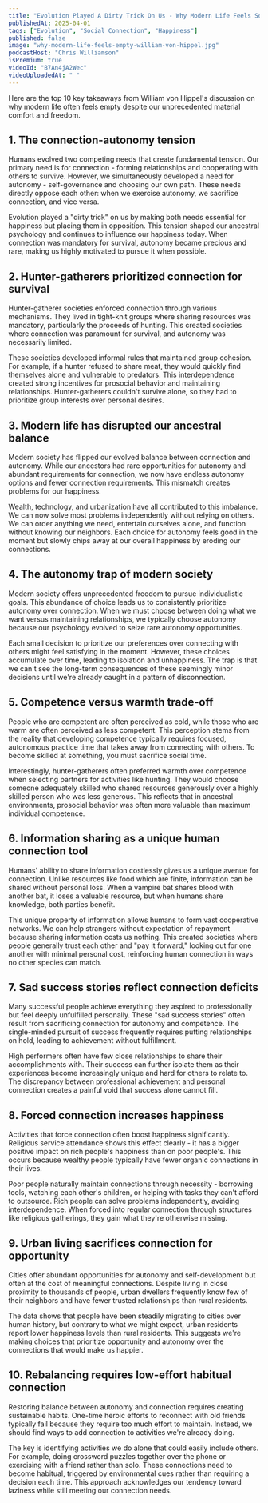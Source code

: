 ```yaml
---
title: "Evolution Played A Dirty Trick On Us - Why Modern Life Feels So Empty - William von Hippel"
publishedAt: 2025-04-01
tags: ["Evolution", "Social Connection", "Happiness"]
published: false
image: "why-modern-life-feels-empty-william-von-hippel.jpg"
podcastHost: "Chris Williamson"
isPremium: true
videoId: "B7An4jA2Wec"
videoUploadedAt: " "
---
```



<PodcastSummaryPageLayout frontmatter={frontmatter}>

Here are the top 10 key takeaways from William von Hippel's discussion on why modern life often feels empty despite our unprecedented material comfort and freedom.

## 1. The connection-autonomy tension

Humans evolved two competing needs that create fundamental tension. Our primary need is for connection - forming relationships and cooperating with others to survive. However, we simultaneously developed a need for autonomy - self-governance and choosing our own path. These needs directly oppose each other: when we exercise autonomy, we sacrifice connection, and vice versa.

Evolution played a "dirty trick" on us by making both needs essential for happiness but placing them in opposition. This tension shaped our ancestral psychology and continues to influence our happiness today. When connection was mandatory for survival, autonomy became precious and rare, making us highly motivated to pursue it when possible.

## 2. Hunter-gatherers prioritized connection for survival

Hunter-gatherer societies enforced connection through various mechanisms. They lived in tight-knit groups where sharing resources was mandatory, particularly the proceeds of hunting. This created societies where connection was paramount for survival, and autonomy was necessarily limited.

These societies developed informal rules that maintained group cohesion. For example, if a hunter refused to share meat, they would quickly find themselves alone and vulnerable to predators. This interdependence created strong incentives for prosocial behavior and maintaining relationships. Hunter-gatherers couldn't survive alone, so they had to prioritize group interests over personal desires.

## 3. Modern life has disrupted our ancestral balance

Modern society has flipped our evolved balance between connection and autonomy. While our ancestors had rare opportunities for autonomy and abundant requirements for connection, we now have endless autonomy options and fewer connection requirements. This mismatch creates problems for our happiness.

Wealth, technology, and urbanization have all contributed to this imbalance. We can now solve most problems independently without relying on others. We can order anything we need, entertain ourselves alone, and function without knowing our neighbors. Each choice for autonomy feels good in the moment but slowly chips away at our overall happiness by eroding our connections.

## 4. The autonomy trap of modern society

Modern society offers unprecedented freedom to pursue individualistic goals. This abundance of choice leads us to consistently prioritize autonomy over connection. When we must choose between doing what we want versus maintaining relationships, we typically choose autonomy because our psychology evolved to seize rare autonomy opportunities.

Each small decision to prioritize our preferences over connecting with others might feel satisfying in the moment. However, these choices accumulate over time, leading to isolation and unhappiness. The trap is that we can't see the long-term consequences of these seemingly minor decisions until we're already caught in a pattern of disconnection.

## 5. Competence versus warmth trade-off

People who are competent are often perceived as cold, while those who are warm are often perceived as less competent. This perception stems from the reality that developing competence typically requires focused, autonomous practice time that takes away from connecting with others. To become skilled at something, you must sacrifice social time.

Interestingly, hunter-gatherers often preferred warmth over competence when selecting partners for activities like hunting. They would choose someone adequately skilled who shared resources generously over a highly skilled person who was less generous. This reflects that in ancestral environments, prosocial behavior was often more valuable than maximum individual competence.

## 6. Information sharing as a unique human connection tool

Humans' ability to share information costlessly gives us a unique avenue for connection. Unlike resources like food which are finite, information can be shared without personal loss. When a vampire bat shares blood with another bat, it loses a valuable resource, but when humans share knowledge, both parties benefit.

This unique property of information allows humans to form vast cooperative networks. We can help strangers without expectation of repayment because sharing information costs us nothing. This created societies where people generally trust each other and "pay it forward," looking out for one another with minimal personal cost, reinforcing human connection in ways no other species can match.

## 7. Sad success stories reflect connection deficits

Many successful people achieve everything they aspired to professionally but feel deeply unfulfilled personally. These "sad success stories" often result from sacrificing connection for autonomy and competence. The single-minded pursuit of success frequently requires putting relationships on hold, leading to achievement without fulfillment.

High performers often have few close relationships to share their accomplishments with. Their success can further isolate them as their experiences become increasingly unique and hard for others to relate to. The discrepancy between professional achievement and personal connection creates a painful void that success alone cannot fill.

## 8. Forced connection increases happiness

Activities that force connection often boost happiness significantly. Religious service attendance shows this effect clearly - it has a bigger positive impact on rich people's happiness than on poor people's. This occurs because wealthy people typically have fewer organic connections in their lives.

Poor people naturally maintain connections through necessity - borrowing tools, watching each other's children, or helping with tasks they can't afford to outsource. Rich people can solve problems independently, avoiding interdependence. When forced into regular connection through structures like religious gatherings, they gain what they're otherwise missing.

## 9. Urban living sacrifices connection for opportunity

Cities offer abundant opportunities for autonomy and self-development but often at the cost of meaningful connections. Despite living in close proximity to thousands of people, urban dwellers frequently know few of their neighbors and have fewer trusted relationships than rural residents.

The data shows that people have been steadily migrating to cities over human history, but contrary to what we might expect, urban residents report lower happiness levels than rural residents. This suggests we're making choices that prioritize opportunity and autonomy over the connections that would make us happier.

## 10. Rebalancing requires low-effort habitual connection

Restoring balance between autonomy and connection requires creating sustainable habits. One-time heroic efforts to reconnect with old friends typically fail because they require too much effort to maintain. Instead, we should find ways to add connection to activities we're already doing.

The key is identifying activities we do alone that could easily include others. For example, doing crossword puzzles together over the phone or exercising with a friend rather than solo. These connections need to become habitual, triggered by environmental cues rather than requiring a decision each time. This approach acknowledges our tendency toward laziness while still meeting our connection needs.

</PodcastSummaryPageLayout>
